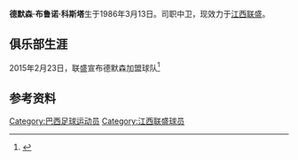 
{{expand|time=2015-05-04T02:54:43+00:00}}
{{Infobox football biography
| name = 德默森
| fullname = 德默森·布鲁诺·科斯塔
| birth_date  = {{birth date and age|df=y|1986|3|16}}
| birth_place = [[贝洛奥里藏特|贝洛奥里藏特]], 巴西
| height = {{Height|m=1.85 |precision=0}}
| position = [[中卫|中卫]]
| currentclub = [[江西联盛足球俱乐部|江西联盛]]
| clubnumber = 3
| years1  = 2002     | clubs1 = [[米内罗竞技俱乐部|米内罗竞技]]                    
| years2 = 2003–2004 | clubs2 = [[美洲足球俱乐部|美洲足球俱乐部]]                             
| years3 = 2004–2006 | clubs3 = [[科林蒂安|科林蒂安]]                   
| years4 = 2007      | clubs4 = [[卢齐阿尼亚|卢齐阿尼亚]]                   
| years5 = 2007–2008 | clubs5 = [[伊塔乌纳|伊塔乌纳]]               
| years6 = 2008      | clubs6 = [[克鲁塞罗体育俱乐部|克鲁塞罗]]                 
| years7 = 2008      | clubs7 = {{link-en|戈塔卡兹|Goytacaz Futebol Clube}}      
| years8 = 2009      | clubs8 = {{link-en|卡柏法伦斯|卡柏法伦斯}}                
| years9 = 2009–2012 | clubs9 = [[科里蒂巴足球俱乐部|科里蒂巴]]                                    |caps9 = 142  | goals9 = 4
| years10 = 2011   →  | clubs10 = [[保地花高SP足球会|保地花高SP足球会]] (租借)                                  |caps10 = 7  | goals10 = 0
| years11 = 2013–2014 | clubs11 = [[巴伊亚竞技俱乐部|巴伊亚]]                                    |caps11 = 61  | goals11 = 1
| years12 = 2015–     | clubs12 = [[江西联盛足球俱乐部|江西联盛]]                                    |caps12 = 7  | goals12 = 1
| pcupdate = 2015年 4月29日
}}

'''德默森·布鲁诺·科斯塔'''生于1986年3月13日。司职中卫，现效力于[[江西联盛足球俱乐部|江西联盛]]。

==俱乐部生涯==
2015年2月23日，联盛宣布德默森加盟球队<ref>{{cite news|title=新援大公开|url=http://weibo.com/3194836594/C5FkIFCYT?type=comment#_rnd1431877844131|accessdate=2015-05-17|newspaper=新浪微博|date=2015-02-23}}</ref>

==参考资料==
{{reflist}}
{{2015年中甲分类名单江西}}

{{DEFAULTSORT:Costa, Demerson Bruno}}
[[Category:巴西足球运动员|Category:巴西足球运动员]]
[[Category:江西联盛球员|Category:江西联盛球员]]